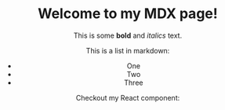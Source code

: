 
<Header />

# Welcome to my MDX page!
 
This is some **bold** and _italics_ text.
 
This is a list in markdown:
 
- One
- Two
- Three
 
Checkout my React component:

<Footer />